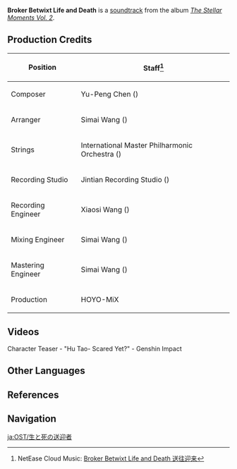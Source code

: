 {{Soundtrack Infobox
|title          =
|image          = The Stellar Moments Vol. 2.png
|album          = The Stellar Moments Vol. 2
|number         = 02
|featured       =
|featured2      =
|featured3      =
|featured_disc  =
|featured_disc2 =
|featured_disc3 =
|youtube_id     = hopQXbkXm94
|youtube_time   = 113
|spotify_id     = 0pxKbK3fSg8tnqeS1KzFnC
|played_in      = Character Teaser
|during         = [https://youtu.be/dc3eD6C6Gbk Character Teaser - "Hu Tao: Scared Yet?"]
|domain         =
|previous       = Path of Yaksha
|next           = Any Last Words?
}}
'''Broker Betwixt Life and Death''' is a [[soundtrack]] from the album ''[[The Stellar Moments Vol. 2]]''.

==Production Credits==
{| class="wikitable" style="text-align:left; height:0.5em"
! Position
! Staff<ref>NetEase Cloud Music: [https://music.163.com/#/song?id=1913532406 Broker Betwixt Life and Death 送往迎来]</ref>
|-
! Composer
| Yu-Peng Chen ({{zh|陈致逸}})
|-
! Arranger
| Simai Wang ({{zh|王斯迈}})
|-
! Strings
| International Master Philharmonic Orchestra ({{zh|国际首席爱乐乐团}})
|-
! Recording Studio
| Jintian Recording Studio ({{zh|金田录音棚}})
|-
! Recording Engineer
| Xiaosi Wang ({{zh|王小四}})
|-
! Mixing Engineer
| Simai Wang ({{zh|王斯迈}})
|-
! Mastering Engineer
| Simai Wang ({{zh|王斯迈}})
|-
! Production
| HOYO-MiX
|}

==Videos==
<gallery>
Character Teaser - "Hu Tao- Scared Yet?" - Genshin Impact
</gallery>

==Other Languages==
{{Other Languages
|en      = Broker Betwixt Life and Death
|zhs     = 送往迎来
|zhs_rm  = Sòngwǎng Yínglái
|zht     = 送往迎來
|zht_rm  = Sòngwǎng Yínglái
|zh_tl   = 
|ja      = 生と死の送迎者
|ja_rm   = Sei to Shi no Sougeisha
|ja_tl   = Those who Meet with Life and Death
|tr      = 
|tr_tl   = 
|it      = 
|it_tl   = 
}}

==References==
{{Reflist}}

==Navigation==
{{Soundtrack Navbox|The Stellar Moments}}

[[ja:OST/生と死の送迎者]]